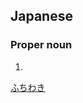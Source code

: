 ==Japanese==
{{ja-kanjitab|渕|脇}}

===Proper noun===
{{ja-pos|proper|ふちわき}}

# {{surname|lang=ja}}

[[Category:Japanese surnames|ふちわき]]